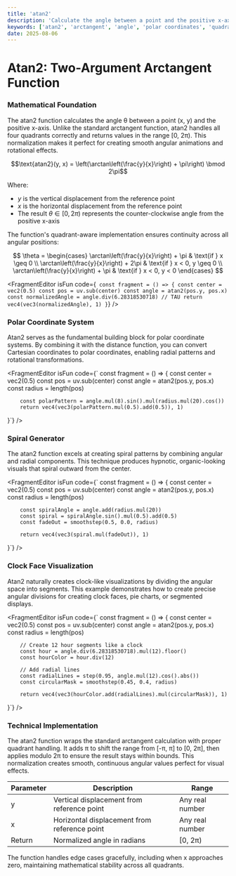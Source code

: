 ```yaml
---
title: 'atan2'
description: 'Calculate the angle between a point and the positive x-axis with proper quadrant handling and normalization to [0, 2π) range'
keywords: ['atan2', 'arctangent', 'angle', 'polar coordinates', 'quadrant', 'direction', 'rotation', 'phase']
date: 2025-08-06
---
```



# Atan2: Two-Argument Arctangent Function

### Mathematical Foundation

The atan2 function calculates the angle θ between a point (x, y) and the positive x-axis. Unlike the standard arctangent function, atan2 handles all four quadrants correctly and returns values in the range [0, 2π). This normalization makes it perfect for creating smooth angular animations and rotational effects.

$$\text{atan2}(y, x) = \left(\arctan\left(\frac{y}{x}\right) + \pi\right) \bmod 2\pi$$

Where:

- $y$ is the vertical displacement from the reference point
- $x$ is the horizontal displacement from the reference point
- The result $\theta \in [0, 2\pi)$ represents the counter-clockwise angle from the positive x-axis

The function's quadrant-aware implementation ensures continuity across all angular positions:

$$
\theta = \begin{cases}
\arctan\left(\frac{y}{x}\right) + \pi & \text{if } x \geq 0 \\
\arctan\left(\frac{y}{x}\right) + 2\pi & \text{if } x < 0, y \geq 0 \\
\arctan\left(\frac{y}{x}\right) + \pi & \text{if } x < 0, y < 0
\end{cases}
$$

<FragmentEditor
        isFun
        code={`
const fragment = () => {
        const center = vec2(0.5)
        const pos = uv.sub(center)
        const angle = atan2(pos.y, pos.x)
        const normalizedAngle = angle.div(6.28318530718) // TAU
        return vec4(vec3(normalizedAngle), 1)
}`}
/>

### Polar Coordinate System

Atan2 serves as the fundamental building block for polar coordinate systems. By combining it with the distance function, you can convert Cartesian coordinates to polar coordinates, enabling radial patterns and rotational transformations.

<FragmentEditor
        isFun
        code={`
const fragment = () => {
        const center = vec2(0.5)
        const pos = uv.sub(center)
        const angle = atan2(pos.y, pos.x)
        const radius = length(pos)

        const polarPattern = angle.mul(8).sin().mul(radius.mul(20).cos())
        return vec4(vec3(polarPattern.mul(0.5).add(0.5)), 1)

}`}
/>

### Spiral Generator

The atan2 function excels at creating spiral patterns by combining angular and radial components. This technique produces hypnotic, organic-looking visuals that spiral outward from the center.

<FragmentEditor
        isFun
        code={`
const fragment = () => {
        const center = vec2(0.5)
        const pos = uv.sub(center)
        const angle = atan2(pos.y, pos.x)
        const radius = length(pos)

        const spiralAngle = angle.add(radius.mul(20))
        const spiral = spiralAngle.sin().mul(0.5).add(0.5)
        const fadeOut = smoothstep(0.5, 0.0, radius)

        return vec4(vec3(spiral.mul(fadeOut)), 1)

}`}
/>

### Clock Face Visualization

Atan2 naturally creates clock-like visualizations by dividing the angular space into segments. This example demonstrates how to create precise angular divisions for creating clock faces, pie charts, or segmented displays.

<FragmentEditor
        isFun
        code={`
const fragment = () => {
        const center = vec2(0.5)
        const pos = uv.sub(center)
        const angle = atan2(pos.y, pos.x)
        const radius = length(pos)

        // Create 12 hour segments like a clock
        const hour = angle.div(6.28318530718).mul(12).floor()
        const hourColor = hour.div(12)

        // Add radial lines
        const radialLines = step(0.95, angle.mul(12).cos().abs())
        const circularMask = smoothstep(0.45, 0.4, radius)

        return vec4(vec3(hourColor.add(radialLines).mul(circularMask)), 1)

}`}
/>

### Technical Implementation

The atan2 function wraps the standard arctangent calculation with proper quadrant handling. It adds π to shift the range from [-π, π] to [0, 2π], then applies modulo 2π to ensure the result stays within bounds. This normalization creates smooth, continuous angular values perfect for visual effects.

| Parameter | Description                                  | Range           |
| --------- | -------------------------------------------- | --------------- |
| y         | Vertical displacement from reference point   | Any real number |
| x         | Horizontal displacement from reference point | Any real number |
| Return    | Normalized angle in radians                  | [0, 2π)         |

The function handles edge cases gracefully, including when x approaches zero, maintaining mathematical stability across all quadrants.
